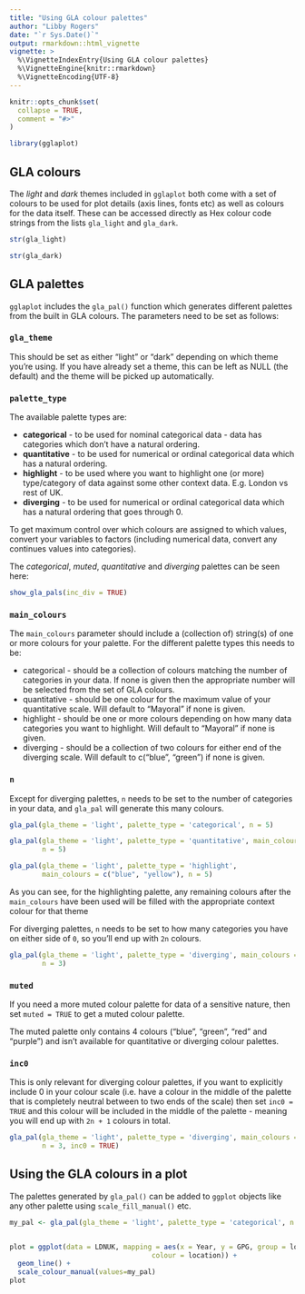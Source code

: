 ```yaml
---
title: "Using GLA colour palettes"
author: "Libby Rogers"
date: "`r Sys.Date()`"
output: rmarkdown::html_vignette
vignette: >
  %\VignetteIndexEntry{Using GLA colour palettes}
  %\VignetteEngine{knitr::rmarkdown}
  %\VignetteEncoding{UTF-8}
---
```


```r
knitr::opts_chunk$set(
  collapse = TRUE,
  comment = "#>"
)
```

```r
library(gglaplot)
```

## GLA colours

The *light* and *dark* themes included in `gglaplot` both come with a set of colours to be used for plot details (axis lines, fonts etc) as well as colours for the data itself. These can be accessed directly as Hex colour code strings from the lists `gla_light` and `gla_dark`.

```r
str(gla_light)
```

```r
str(gla_dark)
```

## GLA palettes

`gglaplot` includes the `gla_pal()` function which generates different palettes from the built in GLA colours. The parameters need to be set as follows:

### `gla_theme`

This should be set as either "light" or "dark" depending on which theme you're using. If you have already set a theme, this can be left as NULL (the default) and the theme will be picked up automatically.

### `palette_type`

The available palette types are:

* **categorical** - to be used for nominal categorical data - data has categories which don't have a natural ordering.
* **quantitative** - to be used for numerical or ordinal categorical data which has a natural ordering.
* **highlight** - to be used where you want to highlight one (or more) type/category of data against some other context data. E.g. London vs rest of UK.
* **diverging** - to be used for numerical or ordinal categorical data which has a natural ordering that goes through 0.

To get maximum control over which colours are assigned to which values, convert your variables to factors (including numerical data, convert any continues values into categories).

The *categorical*, *muted*, *quantitative* and *diverging* palettes can be seen here:

```r
show_gla_pals(inc_div = TRUE)
```


### `main_colours`

The `main_colours` parameter should include a (collection of) string(s) of one or more colours for your palette. For the different palette types this needs to be:

* categorical - should be a collection of colours matching the number of categories in your data. If none is given then the appropriate number will be selected from the set of GLA colours.
* quantitative - should be one colour for the maximum value of your quantitative scale. Will default to "Mayoral" if none is given.
* highlight - should be one or more colours depending on how many data categories you want to highlight. Will default to "Mayoral" if none is given.
* diverging - should be a collection of two colours for either end of the diverging scale. Will default to c("blue", "green") if none is given.

### `n`

Except for diverging palettes, `n` needs to be set to the number of categories in your data, and `gla_pal` will generate this many colours. 

```r
gla_pal(gla_theme = 'light', palette_type = 'categorical', n = 5)
```

```r
gla_pal(gla_theme = 'light', palette_type = 'quantitative', main_colours = 'green',
        n = 5)
```

```r
gla_pal(gla_theme = 'light', palette_type = 'highlight', 
        main_colours = c("blue", "yellow"), n = 5)
```

As you can see, for the highlighting palette, any remaining colours after the `main_colours` have been used will be filled with the appropriate context colour for that theme

For diverging palettes, `n` needs to be set to how many categories you have on either side of `0`, so you'll end up with `2n` colours.

```r
gla_pal(gla_theme = 'light', palette_type = 'diverging', main_colours = c('red','yellow'),
        n = 3)
```

### `muted`

If you need a more muted colour palette for data of a sensitive nature, then set `muted = TRUE` to get a muted colour palette.

The muted palette only contains 4 colours ("blue", "green", "red" and "purple") and isn't available for quantitative or diverging colour palettes.

### `inc0`

This is only relevant for diverging colour palettes, if you want to explicitly include 0  in your colour scale (i.e. have a colour in the middle of the palette that is completely neutral between to two ends of the scale) then set `inc0 = TRUE` and this colour will be included in the middle of the palette - meaning you will end up with `2n + 1` colours in total.

```r
gla_pal(gla_theme = 'light', palette_type = 'diverging', main_colours = c('red','yellow'),
        n = 3, inc0 = TRUE)
```

## Using the GLA colours in a plot

The palettes generated by `gla_pal()` can be added to `ggplot` objects like any other palette using `scale_fill_manual()` etc. 

```r
my_pal <- gla_pal(gla_theme = 'light', palette_type = 'categorical', n = 2)


plot = ggplot(data = LDNUK, mapping = aes(x = Year, y = GPG, group = location, 
                                   colour = location)) +
  geom_line() +
  scale_colour_manual(values=my_pal)
plot
```



